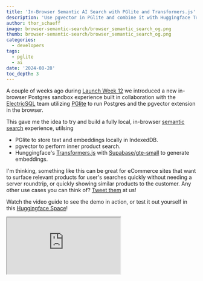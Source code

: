 ```yaml
---
title: 'In-Browser Semantic AI Search with PGlite and Transformers.js'
description: 'Use pgvector in PGlite and combine it with Huggingface Transformers.js for a fully local, in-browser semantic search functionality!'
author: thor_schaeff
image: browser-semantic-search/browser_semantic_search_og.png
thumb: browser-semantic-search/browser_semantic_search_og.png
categories:
  - developers
tags:
  - pglite
  - ai
date: '2024-08-28'
toc_depth: 3
---
```


A couple of weeks ago during [Launch Week 12](/blog/postgres-new) we introduced a new in-browser Postgres sandbox experience built in collaboration with the [ElectricSQL](https://electric-sql.com/) team utilizing [PGlite](https://github.com/electric-sql/pglite) to run Postgres and the pgvector extension in the browser.

This gave me the idea to try and build a fully local, in-browser [semantic search](/docs/guides/ai/semantic-search) experience, utilsing

- PGlite to store text and embeddings locally in IndexedDB.
- pgvector to perform inner product search.
- Hunggingface's [Transformers.js](https://huggingface.co/docs/transformers.js/en/index) with [Supabase/gte-small](https://huggingface.co/Supabase/gte-small) to generate embeddings.

I'm thinking, something like this can be great for eCommerce sites that want to surface relevant products for user's searches quickly without needing a server roundtrip, or quickly showing similar products to the customer. Any other use cases you can think of? [Tweet them](https://x.com/supabase) at us!

Watch the video guide to see the demo in action, or test it out yourself in this [Huggingface Space](https://huggingface.co/spaces/thorwebdev/pglite-semantic-search)!

<div className="video-container">
  <iframe
    className="w-full"
    src="https://www.youtube-nocookie.com/embed/AvJGFsYpQdI"
    title="In-Browser Semantic "
    allow="accelerometer; autoplay; clipboard-write; encrypted-media; fullscreen; gyroscope; picture-in-picture; web-share"
    allowfullscreen
  />
</div>

<Admonition type="info">

Want to jump straight into the code? You can find the exmaples on [GitHub](https://github.com/huggingface/transformers.js-examples/tree/main/pglite-semantic-search)!

</Admonition>

## Install the dependencies

In this example we'll be using a simple static React application. If you're starting from scratch, you can use `vite create` to get started:

```bash
npm create vite@latest
```

Then go ahead and install the required dependencies: `@electric-sql/pglite` and `@huggingface/transformers`:

```bash
npm install @electric-sql/pglite @huggingface/transformers
```

## Create the Database schema

Next, create a `utils/db.js` file to set up the database schema:

```js utils/db.js
import { PGlite } from '@electric-sql/pglite'
import { vector } from '@electric-sql/pglite/vector'

let dbInstance
// Implement a singleton pattern to make sure we only create one database instance.
export async function getDB() {
  if (dbInstance) {
    return dbInstance
  }
  const metaDb = new PGlite('idb://supa-semantic-search', {
    extensions: {
      vector,
    },
  })
  await metaDb.waitReady
  dbInstance = metaDb
  return metaDb
}

// Initialize the database schema.
export const initSchema = async (db) => {
  return await db.exec(`
    create extension if not exists vector;
    -- drop table if exists embeddings; -- Uncomment this line to reset the database
    create table if not exists embeddings (
      id bigint primary key generated always as identity,
      content text not null,
      embedding vector (384)
    );
    
    create index on embeddings using hnsw (embedding vector_ip_ops);
  `)
}

// Helper method to count the rows in a table.
export const countRows = async (db, table) => {
  const res = await db.query(`SELECT COUNT(*) FROM ${table};`)
  return res.rows[0].count
}

// [...]
```

In your `App.jsx` file, set up the state and reference variables to set up the database:

```js App.jsx
import { getDB, initSchema, countRows } from './utils/db'
import { useState, useEffect, useRef, useCallback } from 'react'

export default function App() {
  const [content, setContent] = useState([])
  const initailizing = useRef(false)
  // Create a reference to the worker object.
  const worker = useRef(null)

  // Set up DB
  const db = useRef(null)
  useEffect(() => {
    const setup = async () => {
      initailizing.current = true
      db.current = await getDB()
      await initSchema(db.current)
      let count = await countRows(db.current, 'embeddings')

      if (count === 0) {
        // TODO: seed the database.
      }
      // Get Items
      const items = await db.current.query('SELECT content FROM embeddings')
      setContent(items.rows.map((x) => x.content))
    }
    if (!db.current && !initailizing.current) {
      setup()
    }
  }, [])

  // [...]

  return <pre>{JSON.stringify(content)}</pre>
}
```

## Seed the Database with text and embeddings

There are various ways of generating the embeddings to seed your database. For example you could use a [Database webhook]() in Supabase anytime a new item is inserted into the database. You can find an example for this [here]().

For easy prototyping, you can use [postgres.new]() to generate sample data, including embeddings, and then copy and paste that into your application.

Add this `seedDB` method to your `utils/db.js` file:

```js utils/db.js
// [...]

export const seedDb = async (db) => {
  return await db.exec(`
    insert into embeddings (content, embedding) values
      ('Bed', '[-0.006822244,-0.0073390524,0.040399525,0.000736064,-0.009085903,0.03851906,0.040384453,0.046808533,0.042115353,0.0016632339,-0.0034933984,-0.08830318,0.010509381,0.058803126,-0.001959153,-0.015982354,0.0057063154,0.013070074,-0.047947004,0.049101133,0.04977712,-0.01529147,0.02679988,-0.016667083,0.02259381,-0.019300632,-0.022183467,-0.0524223,-0.05392063,-0.15442617,-0.016726814,-0.0046356786,-0.0033007693,-0.038389646,0.0034641414,-0.019414157,0.00530319,0.059465468,0.014079502,0.029850144,0.038306333,0.01192391,0.004093596,-0.08163046,-0.012357966,-0.006009865,-0.013621683,-0.02337859,0.08280816,0.010447533,0.03683234,-0.028687134,0.01815019,-0.008677378,0.042089492,0.05065854,0.07357729,0.011352438,0.034780625,0.09188656,0.017418442,0.064832725,-0.20041808,0.10360221,0.0671062,0.018502504,-0.09739072,-0.00019951521,0.022652537,0.06734662,-0.027538104,-0.016570838,0.015677454,0.053861156,0.048691154,-0.054969806,0.04112108,-0.04718161,0.025326118,-0.010980256,-0.007515454,-0.007403816,-0.042940833,-0.013452556,-0.028590562,-0.0272049,-0.018576223,-0.019168183,0.012477406,-0.010323304,-0.025437333,0.026618486,-0.04006101,0.052304097,-0.029081466,-0.020374913,-0.0058097104,0.0049184063,-0.025047028,0.24331976,-0.028509228,0.064583465,0.0582664,-0.008838904,0.029010272,-0.042640913,-0.023065887,0.0009429337,-0.03458494,0.031521663,-0.024115514,0.022468511,0.017324978,-0.021598602,0.057364237,-0.03622212,0.06522789,0.03643067,0.019802976,-0.03882662,-0.024954926,-0.00922944,0.026700335,0.0022999484,0.021236164,-0.1017225,0.034700826,0.10996454,0.015752304,-0.010611508,0.016026804,-0.008537629,-0.025187723,-0.011628215,-0.012928679,0.050661393,0.027768211,0.012645961,-0.014378526,-0.03122859,-0.054974407,-0.11988388,0.010854659,-0.113561414,-0.05754862,0.04890203,-0.074521095,0.042206623,-0.047778264,0.027690561,-0.02492779,0.04351375,-0.0042421916,-0.013825208,0.029148908,0.024689274,-0.0011065236,0.010749134,-0.02179892,0.030476885,0.005788956,-0.011307971,-0.029803434,0.047130115,-0.016205732,-0.07745564,-0.06069879,0.012738268,0.008780021,-0.04605315,0.05029989,0.051564094,-0.06556095,0.0097619705,0.07852359,0.03755774,6.385107e-05,-0.025080299,-0.00807334,0.002826086,0.029596226,-0.06858373,-0.059509,0.042350702,0.008429371,-0.056518193,-0.0038923442,0.0019655668,0.042615306,0.03156147,0.020491784,0.025043039,-0.014860392,-0.04517383,-0.05519179,-0.067039765,-0.01814679,-0.02211169,0.011379715,-0.038663853,0.074394055,-0.0033453933,-0.01922349,0.03422448,0.03382803,0.06018736,-0.040258747,-0.016005179,0.04973765,0.00047837297,-0.0032964202,-0.018018955,0.059821125,-0.02552337,-0.050962154,0.033526286,0.0015766671,0.0008125402,0.055109553,0.035740905,0.06790532,-0.10467817,-0.06608197,-0.22082354,0.04529764,0.04231412,-0.06357316,0.06083306,-0.03584259,-0.045060553,-0.034747567,-0.011515003,0.023540512,0.092857406,-0.015673747,-0.037912108,0.03791529,-0.027737431,0.075638145,0.064396635,0.00039346732,-0.054100823,-0.04585783,-0.013354809,-0.00029281477,-0.03531705,-0.013202513,0.025100702,-0.022423482,0.22803828,0.021944992,0.062074866,-0.033807088,0.063471064,0.058585603,-0.034941155,-0.153415,0.05968843,0.043823935,0.02648161,-0.035211023,-0.027928075,-0.08642302,-0.03428572,0.0782574,0.0048829336,-0.07674112,-0.014943502,-0.0026991852,-0.051111754,-0.02639702,-0.028578043,0.04409947,0.016471509,-0.0153481895,0.05080286,0.035896562,-0.026176613,-0.00410023,-0.054971956,0.0072062816,-0.010886078,0.03109176,0.0062575233,-0.059884343,0.03391246,-0.021350292,0.028362656,-0.03287903,-0.02909052,-0.054189354,0.040938597,-0.043358773,-0.0062902463,0.038029272,-0.017994935,-0.02783497,0.059119657,0.04149558,0.049971994,0.012019358,-0.034788415,-0.034991883,0.037606157,-0.07293067,0.00878965,0.020748338,0.006832928,0.014310711,0.0025819188,-0.026033923,0.063590325,-0.023910472,0.026275495,0.006421037,-0.025870698,-0.03395694,0.013277425,-0.017819595,-0.27904364,0.042438418,-0.040410627,0.060995445,-0.03024428,0.023125576,0.026820898,0.07209522,-0.045738053,0.021097308,0.018815981,0.048715215,-0.0140842525,0.01586625,-0.00600374,0.057657298,0.07749236,-0.04184785,0.04569934,-0.017640881,-0.03221387,0.040331382,0.23157857,-0.022834923,0.043734368,0.015736328,-0.018165922,0.04427944,0.031467006,0.0013029817,0.016038246,0.032582633,0.087903075,-0.0579502,0.034907967,0.056975555,-0.061623715,0.03723524,0.037153512,-0.059985436,-0.048163902,-0.005239113,-0.03370352,-0.024089405,0.082422175,-0.0325414,-0.021374922,-0.05650002,0.00010377556,-0.046514522,-0.061216045,-0.016242305,-0.02899706,0.020795047,0.03967546,0.003870585,-0.024333557,-0.022179967,-0.046025176,-0.026946675,-0.02249182,-0.07122435,-0.042746153,0.010575632,-0.0070871795]'),
      ('Car', '[-0.013675096,0.027324528,0.06942244,0.0013266953,-0.020453496,0.061512772,0.07301235,0.04290585,0.0023934839,-0.0186373,0.012499963,-0.093231946,0.028258853,0.07755444,0.025344418,-0.013358756,0.023283212,0.027902517,-0.032629456,-0.018587576,0.022121359,-0.01931578,-0.020892585,-0.07198824,0.0230901,0.058177892,-0.020588726,-0.020963376,-0.05223263,-0.13351677,-0.020541323,-0.034604687,0.05377937,0.015278223,-0.059128493,-0.054362193,-0.06885301,0.028906692,-0.052341137,0.01598179,0.027373223,0.015316855,-0.07678603,-0.053560868,-0.013568181,-0.0028432393,0.0071754334,0.020171847,0.07315126,-0.07514821,0.034036174,-0.017486328,0.014351431,0.004913182,-0.03727606,0.022707878,0.04719973,0.012032776,0.04482492,0.024352394,0.022039536,0.0637522,-0.22861159,0.055107087,0.07447692,0.0291307,-0.041218065,-0.040351745,0.047432993,0.054303292,-0.023342311,-0.016348358,0.0017851957,0.08988982,0.02769922,-0.049907178,-0.027979424,-0.042212185,-0.020770581,-0.021024825,0.029763328,-0.053642657,-0.066037476,-0.026011113,-0.010575339,-0.047937546,0.012322384,-0.056541797,0.029350977,0.014430247,-0.045942552,0.02386634,0.0029833463,0.0141003905,-0.05075455,-0.014572922,-0.008882929,-0.032623354,-0.050203778,0.26171875,-0.021519234,0.049280297,0.04079181,-0.028314121,-0.013227541,-0.012881829,-0.035419036,0.013379328,-0.030239435,0.04186359,0.017268283,-0.000105469044,0.0125124715,-0.082406625,0.034267884,-0.016504455,0.038922243,0.06633839,0.006251055,0.00037995656,-0.001207575,0.02512416,0.02109219,-0.02958561,0.0013164878,-0.103339866,0.04863308,0.11800187,0.034086462,0.037300617,0.056644727,-0.037418414,-0.061853807,-0.022136258,-0.019294702,0.017083716,0.012703508,0.015861439,-0.022639215,-0.007921711,-0.0544705,-0.12781276,-0.01872742,-0.123899914,-0.037989907,0.039830185,-0.05202418,0.05241696,-0.056093507,0.0136191305,-0.026056947,0.048660703,-0.0140545815,-0.0027107827,0.026319232,0.0021281333,0.04325188,0.058733158,-0.04723551,0.0404873,-0.034551904,-0.03205584,-0.053433474,0.06742306,-0.01232912,-0.08600591,-0.017429007,0.029419081,0.0026076722,0.013392961,0.03677887,0.031694457,-0.0720888,0.051425304,0.08350261,0.0315462,-0.004771196,0.034244526,-0.010683566,0.0025684177,0.028690292,0.010577877,-0.052667093,0.06373304,0.059627198,-0.019951789,-0.052819874,-0.0048726257,0.013962882,0.054299265,0.040887468,0.061755426,0.007373504,-0.0075591686,-0.062904865,-0.007323224,-0.016505266,-0.033703998,0.0016645732,-0.021243243,0.037611052,-0.020470953,-0.023737112,0.039098095,-0.0017488332,-0.038300857,-0.045891576,-0.016960371,0.022000503,0.043613117,-0.05976287,-0.0041191196,0.0744647,-0.0018894378,-0.03981402,0.012990376,-0.045962907,0.04994432,0.028742177,0.05744724,0.0009102008,-0.08285415,-0.03267054,-0.2337071,0.0072381077,-0.032779843,-0.024238953,0.041009203,-0.05101638,0.03943452,-0.02855554,0.04525813,0.046112273,0.05932983,-0.022565039,-0.009743857,0.061256465,-0.03037518,0.05372682,-0.010801566,0.01609313,-0.0061583905,0.042392224,-0.021107364,0.0141626885,-0.047603372,-0.057255138,0.040890433,-0.011722571,0.24564229,0.027296212,0.019367144,-0.016961388,0.06517703,0.043743007,-0.036653895,-0.055930916,0.013116146,-0.016756361,0.0140022235,-0.002970313,-0.070724085,-0.057791047,-0.013434504,0.029526964,-0.00938867,-0.05977423,0.00040445486,-0.014813439,-0.029890385,0.009259244,-0.027084075,0.041800242,0.06727153,-0.0014996758,-0.00021284568,0.016413646,0.0063286186,-0.019270584,-0.06787658,0.029184967,0.0017431147,0.0158079,-0.019558495,-0.04962892,0.017410701,-0.034534313,0.019038094,0.006610072,-0.04343159,-0.031567868,-0.009124138,-0.036709126,-0.015360762,0.10293102,-0.010821659,-0.015772903,0.07758905,-0.015194392,0.060196437,0.010410943,-0.021493688,-0.06867113,0.0474313,-0.017747577,0.042234425,0.05141044,0.057146773,0.006755126,0.049838375,-0.043111365,0.0029671746,-0.026369067,0.03549969,0.0017129052,-0.028317036,-0.05324385,0.039201375,-0.017168764,-0.2772981,0.04778095,-0.0069068763,0.06153518,-0.041531466,-0.0171643,0.013447191,0.03850731,-0.07578842,-0.029888023,0.012730036,0.03311835,0.059252515,0.040407978,-0.0048704417,0.043922015,0.05727722,-0.019122923,0.06540934,-0.008338455,0.010299639,0.053547956,0.20795242,-0.013018652,0.056953296,0.025129227,-0.018750485,0.008330987,0.02540996,-0.0045585097,0.038341187,0.035392124,0.0776931,-0.032675825,0.01839246,0.008414822,-0.07650357,0.07460887,0.015999481,-0.0143431565,-0.03775232,0.073541395,-0.029160045,-0.033645444,0.05769379,-0.037698034,-0.022761138,-0.066397525,0.013602807,0.005004625,-0.012167106,-0.0090219155,-0.07229144,-0.007818199,0.055839863,-0.023012608,-0.058479514,-0.023438398,0.007111039,-0.039270334,-0.007022913,-0.03873911,-0.016563078,0.015775386,0.025728563]'),
      ('Train', '[0.008390516,-0.0316401,0.059414063,0.004530007,0.015912173,0.04257927,0.010396404,-0.0041149696,-0.016684545,-0.051473897,0.013823704,-0.105521135,0.016059747,0.06659557,-0.0019725815,0.011045265,0.013066779,0.036172472,-0.043464396,-0.0027326334,0.008696494,-0.04963063,-0.05605746,-0.064520374,0.0071908,0.025355445,-0.050698947,-0.038638834,-0.06742357,-0.12853827,-0.0057572243,-0.052277446,0.019270279,-0.03003436,-0.035267383,-0.019119024,-0.022066116,0.054565392,0.021611325,0.034875706,-0.0043622344,0.014108078,-0.028517855,-0.08079088,-0.019493984,-0.034040015,-0.011598695,0.0022550072,0.0621561,-0.03721019,0.047613103,-0.04455849,0.03295865,-0.0057227607,0.0075348215,0.04554701,0.04224485,0.02329181,0.05805944,0.063204974,-0.031965736,0.048258748,-0.24342363,0.07309152,0.032815777,0.002095711,-0.059097853,-0.015610364,0.004590883,0.066063076,-0.017212633,0.021194763,0.007554856,0.033827275,0.014187226,-0.047569692,0.017875925,-0.017424196,-0.015125725,-0.005130941,0.0029060335,-0.050865818,-0.07343196,-0.0048736315,0.020944353,0.00077292154,0.032206904,-0.05818478,0.02801747,0.017108278,-0.03247216,-0.0065188087,-0.015342016,0.026298964,-0.049516425,-0.005976409,0.01856195,0.0074172006,-0.075506,0.23088165,-0.021115338,0.05222904,0.023529256,0.043604445,0.019573972,-0.026877966,-0.04359997,-0.0046444032,-0.02207065,-0.040870916,0.009780713,-0.025193287,0.024433471,-0.024275476,0.009968814,0.047776353,0.06775558,0.01283433,-0.052475818,0.008022442,-0.0013314247,-0.020480726,0.023044059,-0.028667847,0.0060666455,-0.09205764,0.048958115,0.122405164,0.019911205,0.022110125,0.050222058,0.0015760588,-0.078412116,-0.0021023818,-0.011218934,0.025069945,0.03324381,-0.0006424969,-0.043864336,0.0087585915,-0.05289486,-0.092548065,0.03227165,-0.1332425,-0.072707884,0.03601174,-0.029322848,0.04662253,-0.023045791,0.009186527,-0.04339159,-0.004015751,-0.002390284,-0.03830812,-0.003402778,0.042021804,0.039244883,0.05749609,-0.056686126,-0.007919699,-0.053717893,-0.016760027,-0.06469656,0.07116849,-0.015925482,-0.095182456,-0.019137817,0.011446995,0.022712586,-0.065081745,0.016669888,0.03609432,-0.022235183,0.019483658,0.06453548,0.0013194638,-0.042232916,0.012842303,0.0008133578,0.016946876,0.054184176,-0.061540544,-0.064576425,0.05788913,0.043063283,-0.017957158,-0.00660539,-0.043557957,0.00932838,0.04721575,0.025036044,0.05511638,0.012167107,-0.073137976,-0.05228407,-0.027518198,-0.020088682,-0.04512229,-0.0067941146,-0.038086385,0.026816027,-0.0076302565,-0.030978065,0.011591283,0.010688236,0.062038578,-0.034754917,-0.029522672,0.023187192,0.029613974,-0.03722577,-0.012008098,0.102696836,-0.007421274,-0.027096916,0.02145292,0.026860205,0.06578597,0.01368912,0.040054448,0.04191872,-0.038178593,-0.063167796,-0.22596447,0.06565988,0.04722377,-0.016424103,0.05646301,-0.045248922,0.017223613,0.004723246,0.03433359,0.057964306,0.107756704,-0.040196985,-0.005384249,0.02173068,-0.021337867,0.053607292,0.027281692,0.039454717,0.015027626,0.02693812,-0.003631183,0.048921067,-0.019490749,-0.09182499,0.02951052,0.0186495,0.23003499,0.06202278,0.07585443,-0.06069743,0.0526535,0.02085982,-0.018095134,-0.1384808,0.041433737,-0.026623845,0.07243412,-0.0029134983,-0.0069605466,-0.019240782,-0.018164543,0.029909529,0.01608419,-0.061474107,-0.013469153,-0.029401183,-0.054659907,-0.014086127,-0.028915925,-0.0069666984,0.041868016,-0.013776472,0.039377537,0.028841918,0.015001087,-0.03712765,-0.067391664,0.031860482,-0.041481916,0.037242766,0.0051513095,-0.024946364,0.02921327,-0.038750958,0.037937738,0.025684254,-0.050058123,-0.00971873,0.058333874,-0.020295596,-0.043949526,0.08710765,-0.0069736685,-0.047693014,0.070027076,0.017611913,0.009996941,0.025605714,-0.014843967,-0.0095715,0.03362786,-0.027780171,0.034262065,0.054104224,0.015189927,0.00031930834,0.08402685,-0.020675372,0.05230347,0.00073445373,0.0203266,-0.010717519,-0.017641345,-0.049389035,0.03801163,-0.04896717,-0.2916533,0.02326856,0.030424621,0.057537735,-0.03546315,0.009951743,0.021315183,0.04614926,-0.01757108,-0.025332054,0.047435746,-0.004156035,0.070101835,0.006551285,0.014095617,0.035963845,0.09428639,-0.011006988,0.043139383,-0.028828816,-0.010830479,0.052022237,0.17928188,0.013676716,0.048481107,0.020455515,-0.03715131,0.0030906487,0.014748529,-0.026029117,-0.016452625,0.011987294,0.085855335,-0.012302411,0.037723247,0.0425674,-0.055454608,0.1011866,0.028467475,-0.030435871,-0.061414395,-0.017736189,-0.03107398,-0.06507749,0.09065245,-0.021177005,-0.016372962,-0.038777813,-0.00053287647,-0.031771254,-0.023859626,0.00845833,-0.0049761753,0.020201217,0.013904311,0.069836564,-0.023459928,-0.09671563,-0.0576696,-0.027228847,0.012631596,-0.07193221,-0.028516661,0.023131175,-0.0030631186]'),
      ('Cat', '[-0.018450698,-0.043701697,0.02752752,0.017822262,-0.02586187,0.028728843,0.087862626,0.09188629,0.04397456,0.019820007,-0.011478988,-0.124914564,0.022496833,0.0789779,0.034404784,-0.0018655953,0.0054757334,0.015263809,-0.057259317,0.036637075,0.023102136,-0.0009833422,-0.04593577,-0.039027687,0.03276482,0.02076609,-0.06291743,-0.03474475,-0.061686616,-0.13878247,-0.031647447,-0.041279692,0.020428147,-0.008723568,0.002749398,-0.029738247,-0.02957134,0.03317581,-0.048957366,0.07942621,0.023558771,-0.014116848,-0.039913174,-0.029095618,-0.024157254,-0.0028368456,-0.002660644,-0.024854222,0.047447667,-0.04207809,0.0380363,-0.053787,0.020617802,0.022927182,0.001773245,0.02898622,0.10264574,0.021385299,0.06101385,0.043469504,-0.0060370597,0.072553396,-0.22571594,0.08177761,0.059967242,0.011605421,-0.059498515,-0.01614959,0.030732593,0.047745787,-0.034631897,0.0045268857,0.008692242,0.06986321,0.062867224,-0.04319344,0.044571005,-0.008040988,-0.007348434,0.0011111188,-0.040033247,-0.013782392,-0.05935072,-0.031029223,-0.025947869,-0.0116114365,0.009943911,-0.04495425,0.039871536,-0.007157675,-0.081404544,0.028082607,0.0002421545,0.0007344536,-0.058870003,-0.03995512,0.02585252,0.005922959,-0.06805756,0.23782046,-0.030170966,0.021609697,0.06485757,0.011116049,0.033888217,-0.021842483,-0.013968073,-0.025392892,-0.017921817,0.028079357,0.025580177,-0.01690473,0.013204528,-0.058830313,0.051414166,0.0056296475,0.042037394,0.010937367,0.03082752,0.017728599,-0.021105066,0.009503924,0.014986898,-0.010639325,0.037019223,-0.08803974,0.027080009,0.089853294,0.022677682,0.03509845,0.062564544,-0.042244546,-0.050651427,0.0051593627,-0.021133807,0.014681318,0.011123185,0.01954461,-0.011593424,-0.048611607,-0.06442908,-0.10776765,-0.0038715384,-0.113250785,-0.0013805063,0.054094467,-0.038793158,0.05252635,-0.02806175,0.028057585,0.00038797883,0.0248274,-0.053739987,0.02358995,0.009615382,0.0459994,0.028359659,0.043745056,-0.039010525,0.04654124,-0.0046896823,-0.046589084,-0.03633851,0.046189457,-0.013919748,-0.058477134,-0.039088316,-0.030274736,-0.03725408,-0.0074797496,0.05141904,0.03529245,-0.05534556,0.029533856,0.022124233,0.030466082,-0.0037198325,0.018125841,0.005400052,-0.0031701697,0.052214794,-0.03613148,-0.06176965,0.07701529,0.04650194,-0.040947113,-0.048056263,-0.018562285,-0.039730188,0.011365426,0.030509792,0.03808681,0.025926674,-0.07370392,-0.014984852,-0.060279783,-0.008129943,0.008534002,0.035145674,-0.023089841,0.0450473,-0.040078282,-0.067101896,0.054339316,0.018377861,-0.00052205054,-0.022381525,0.022282446,0.032699667,-0.004516875,-0.023932414,0.011830043,0.044468176,0.008677854,-0.03468146,0.007745217,-0.018356947,0.05176401,0.04161891,0.0716399,0.043909244,-0.097493835,0.004900012,-0.22551504,0.010759602,0.025497086,-0.057824843,0.03173267,-0.052233122,0.036974248,-0.015762206,0.07025136,0.031058954,0.057086878,0.0040403972,0.0186622,0.076763235,-0.05272903,0.07411572,0.030511323,-0.021784903,0.019807672,0.01646691,-0.03355217,0.039836943,-0.016108982,-0.081623204,0.02503345,0.023985993,0.23101605,0.09275506,0.036845215,-0.012754107,0.0072520603,0.02663752,-0.08013605,-0.122672945,0.029188603,0.047271322,0.029502878,-0.021710804,-0.057916477,-0.033290174,-0.04561619,0.024318889,0.011353906,-0.060632486,0.015315554,-0.017688273,-0.04047208,0.030335227,-0.041746728,0.027059378,0.05104814,-0.024603844,0.0070659635,0.0025729148,0.00940215,-0.024860522,-0.07034691,0.005896322,-0.0069140918,0.01501812,-0.006486526,-0.09685372,-0.0012098794,-0.01242476,0.05278896,-0.0022264088,-0.024227154,-0.012343209,0.023066515,-0.06185465,-0.032793436,0.09016447,0.026167199,-0.051579386,0.023778731,0.02196033,0.011613299,-0.0028875927,0.007213804,-0.077984005,0.04114566,-0.042612676,0.030693077,0.018442027,0.018042548,-0.016633302,0.023955721,0.0065748747,0.048678786,-0.060312748,0.049683105,0.031068243,-0.035726856,-0.04870947,0.009337585,0.00096612197,-0.28237557,0.01650157,0.030606303,0.0030061172,-0.043637928,0.012786108,0.0047959434,-0.018053751,-0.057656318,-0.032992836,0.035492945,0.040239785,0.03308174,0.030363094,-0.0074734306,0.031687234,0.042816583,-0.02827239,0.025122454,-0.017633557,0.05130058,0.019577276,0.26412004,-0.03937151,-0.005285997,-0.026237419,-0.031395175,-0.023909623,0.050147958,-0.021485727,0.008363846,0.020979265,0.05898941,-0.0369355,-0.009970978,0.058567666,-0.053051967,0.07510308,0.007790953,0.0030001537,-0.018105373,-0.0024175737,-0.03822598,-0.054223735,0.07783055,-0.049844712,-0.047537003,-0.016613906,0.014751358,0.005427777,-0.044944577,0.0005177255,-0.036851205,0.035434917,0.0031816638,0.017624011,-0.0002383347,-0.027522223,-0.04817965,-0.02104149,-0.024004659,-0.025815494,-0.0032800396,0.046702977,0.059542835]'),
      ('Dog', '[-0.03398106,-0.04587913,0.05834977,-0.012510896,-0.020966545,0.024606809,0.06725803,0.04614885,0.021671712,0.0028234783,0.024777666,-0.13095815,0.050201364,0.04163673,-0.0073551466,-0.007788209,0.02349543,0.045571007,-0.101046406,0.026413035,0.006283169,-0.029844765,-0.018307583,-0.067260414,0.0071734344,0.040144853,-0.022258174,-0.035064206,-0.038951498,-0.10791707,0.012508958,-0.029608397,0.01737361,-0.0048551173,-0.0137116825,-0.021252109,0.016257621,0.030800447,-0.010203598,0.05779155,0.03410912,-0.014027831,-0.06014225,-0.0737464,-0.00296503,-0.02995635,-0.048784822,-0.04322933,0.04992729,-0.054626375,0.020585917,-0.02869352,0.027270662,0.028178928,0.023035508,0.027372012,0.07144182,0.027457833,0.006989782,0.026272165,0.020677378,0.1046711,-0.18369348,0.10478375,0.06709782,0.031876415,-0.080784984,-0.0318658,0.0068611726,0.04296069,-0.014369754,0.025120066,0.0064320723,0.07627709,0.009385011,-0.046717513,0.02942915,-0.011798346,0.0024966802,-0.0011040273,-0.01837801,-0.024898572,-0.056603655,-0.0049853246,-0.018484253,-0.047932703,0.005165957,-0.07251493,0.015559436,0.06264581,-0.039077364,-0.02403875,0.013444196,0.014436731,-0.056333177,-0.015642889,0.021741007,-0.013120397,-0.033021655,0.20736612,-0.06262082,0.042408913,0.063680306,-0.047230907,0.07333769,-0.0058781966,-0.019491186,0.001866874,-0.04809916,0.038134225,0.004091026,-0.02022125,0.0114840185,-0.066682085,0.03792327,-0.00015499585,0.027070496,0.049177293,-0.0024667126,-0.01676147,0.005352208,0.03228254,0.020419393,-0.023925079,0.027801491,-0.08195105,0.02263024,0.1127984,-0.01773959,0.013458586,0.023056736,-0.0405365,-0.019467505,-0.007438755,0.014741418,0.019221041,-0.002969519,0.0063020405,0.0050163977,-0.019422691,-0.042474356,-0.11976022,-0.0031393368,-0.09801484,-0.0063687935,0.054927953,-0.034576423,0.018661322,-0.06695973,0.018426672,-0.041533604,0.012827635,-0.0216872,0.029161893,0.035417113,0.014812438,-0.0005086224,0.047981005,-0.033724055,0.02964084,-0.011219084,-0.030708553,-0.05478525,0.061196856,-0.01044451,-0.06580756,-0.071939655,0.028023727,0.019572273,-0.0066324784,0.03371536,0.03889294,-0.043447196,0.023165302,0.02749916,0.036996223,-0.017910937,0.0034960753,-0.017619846,-0.01682099,0.07389422,-0.022559106,-0.075324185,0.068171635,0.039252345,-0.01228445,-0.019303845,0.0061936406,0.0069038905,0.05486719,0.021220824,0.06319413,-0.00862464,-0.07810823,-0.06715591,0.01653162,-0.074353494,-0.0055483994,-0.00432403,-0.029376648,0.044267535,-0.02766178,0.015305978,0.041949403,0.05040478,0.03711134,-0.006646276,-0.024122963,0.04387694,0.042191654,0.0040298956,0.026687108,0.026858974,5.975888e-05,-0.042856377,0.02719497,-0.015184606,0.017931797,0.051872507,0.040260497,0.034908403,-0.10133825,-0.035800662,-0.21634497,0.026843634,-0.0035379566,-0.026145559,0.03874843,-0.0072357524,0.03432515,-0.01789197,0.05520025,0.056067273,0.06292914,-0.0063916366,-0.0250232,0.029002182,0.0048547084,0.09028735,0.063608915,-0.013629017,0.007837473,0.030949071,-0.0305201,-0.016705323,-0.029566336,-0.041564044,0.020007666,-0.029416997,0.24585131,0.071520805,0.027776815,-0.010154821,0.019156493,0.026060665,-0.05332598,-0.117831856,0.05576698,0.0611754,0.023893401,-0.03997265,-0.042899795,-0.053757526,-0.03657568,0.07664591,-0.032604933,-0.07631975,-0.024680613,0.0060682655,-0.0018964773,0.012901344,-0.042611003,0.02288525,0.031216914,-0.034108605,0.022518663,0.01629285,-0.029234616,-0.015426959,-0.034897357,-0.021540005,0.0015016403,0.033357877,0.0284842,-0.092373185,0.02815136,-0.034993514,0.037112426,-0.023349721,-0.03801536,-0.03301411,0.007879143,-0.037546758,-0.010365928,0.07326524,0.048820004,-0.030361317,0.056599807,-0.006202554,0.05078459,-0.046470087,-0.022375962,-0.027263056,0.04430895,-0.066588804,0.048946578,-0.008054631,0.056988873,-0.022817664,0.05487547,-0.00850563,0.06884496,-0.056825235,0.013956117,-2.8598519e-05,-0.008391312,-0.07403139,-0.02054572,0.00740269,-0.28785047,0.035514876,0.018872637,0.016709069,-0.022526452,0.04546725,0.0036777765,0.010296626,-0.07546051,-0.045812447,0.010187619,0.027719049,0.031793963,-0.013236095,-0.020754311,0.03627473,0.011115101,0.014774947,0.04622976,-0.029250441,0.020287355,0.017993618,0.24138238,-0.07568645,0.07751866,0.012238281,-0.041065767,0.051694304,0.04204503,-0.028650045,0.07694258,-0.021129774,0.10736998,-0.045513943,0.010340816,0.046329513,-0.046585277,0.09469313,-0.012459904,-0.055962075,-0.015606321,0.033765897,0.0049535953,-0.07884165,0.08479913,-0.035221465,-0.04052622,-0.02334385,0.022412961,0.017682377,-0.044773374,-0.06094265,-0.044896785,0.022461157,0.039271295,0.01423678,0.011286046,-0.05645138,-0.055751275,-0.06402218,-0.0047324076,-0.059572853,-0.025109097,0.03716784,0.05244787]'),
      ('Apple', '[-0.01854126,-0.015314187,0.008172714,-0.06233388,0.0151762,0.00095683464,0.046682406,0.036243673,0.014862187,-5.8190515e-05,-0.004585996,-0.061831452,0.0136447605,0.017847551,0.048936155,0.031905275,0.0249166,-0.01723699,-0.074055605,0.0044720536,0.009445661,-0.03197354,0.016330265,-0.05798763,-0.0005444175,0.03345155,-0.06665412,-0.031260885,-0.047729123,-0.15240389,-0.0369158,-0.061498255,0.056001555,-0.00027440977,-0.00062431605,-0.037229452,-0.049931858,0.040858846,-0.031204186,0.03931569,0.05703049,-0.009987068,-0.036490448,-0.018589024,-0.028742589,-0.016836036,-0.024929224,-0.024623353,0.058277316,-0.02126311,0.055800628,-0.016453594,0.023494028,0.011939725,0.006316923,0.05045838,0.052253675,0.0018598125,0.057757597,0.064271055,0.021462984,-0.00598809,-0.20524058,0.098078206,0.07923511,-0.0030400828,-0.0042570103,-0.048181806,-0.0057368493,0.028005809,-0.027782597,0.036583826,0.056569118,0.06672127,0.0072273863,-0.010364808,0.037651714,-0.058841214,-0.0156052,-0.007403201,0.004738195,-0.045108624,-0.043373324,-0.010229558,-0.015398024,-0.027500607,-0.013934623,-0.06390856,0.07244502,-0.03525932,-0.09858975,-0.017686404,0.032276656,0.013345139,-0.07269245,-0.0112332925,0.062022205,-0.0022355681,-0.067187116,0.25026688,-0.03435671,0.0287123,0.054986972,-0.059890773,0.027863948,-0.042722933,-0.01700282,-0.019195212,-0.025022611,0.019158779,0.031251986,-0.01125425,0.03872539,-0.020698383,0.030452145,0.014281089,0.029007183,0.047993574,0.01674457,-0.016619984,-0.017566299,0.061561186,0.029382374,-0.01851396,-0.0062958095,-0.09839809,0.020334389,0.1269149,0.0069205724,0.016504155,0.08306016,-0.060554363,-0.07056581,-0.021461489,0.049540065,0.047961283,-0.018516554,-0.022690471,0.044891648,-0.04310284,-0.078540124,-0.07875601,0.012700777,-0.09502175,-0.022846391,0.0629089,-0.015902612,0.046939265,-0.07262387,0.02601966,-0.005264863,0.04895392,-0.01572132,-0.0102630425,0.015897341,0.053458296,0.03574174,0.04539862,-0.035877213,0.03533559,-0.042159036,-0.0087875,-0.049615107,0.07554764,0.011191862,-0.113151096,-0.017492991,0.043413684,0.002327505,0.0073730038,0.02350307,0.035559066,-0.0059042843,0.05666708,0.044166975,-0.00055669114,-0.036611453,-0.0014730084,0.007564431,-0.011042368,0.05057629,-0.052485,-0.044374328,0.009869594,0.08320784,-0.023855116,0.015617343,-0.030314686,0.07130435,0.03665859,0.00899261,0.05550256,-0.054251857,0.0035008327,-0.046595573,-0.042936403,-0.011023383,0.018025259,0.026859136,-0.029143373,0.049876533,-0.0034112562,-0.041306548,0.055204038,0.019626688,-0.016427225,-0.04123679,0.0017773646,0.046740886,0.012245985,-0.033460714,0.021917453,0.07956837,-0.028794741,-0.08975127,-0.0037019434,-0.00012320856,0.03852602,0.053377513,0.040480774,0.0314433,-0.090866566,-0.081535764,-0.2508107,0.007842401,-0.0103528835,-0.017066024,0.031441532,-0.040664397,0.017248066,-0.034469314,0.016174091,0.04561676,0.05384791,-0.00558743,0.018127529,0.07188737,-0.029698055,0.04265685,0.06104204,0.012198512,-0.0036226169,0.044303454,-0.028414544,0.045141805,-0.028411133,-0.04631903,0.030073958,-0.0515857,0.220293,0.04642099,0.018873105,-0.011720311,0.032426845,0.046402935,-0.03572881,-0.09112599,-0.003913931,0.06326886,0.008865028,-0.041372094,-0.06256474,-0.028682407,-0.040730156,0.047156896,-0.0039689573,-0.05302654,-0.003632981,-0.07732629,-0.01206058,-0.019614374,-0.028614756,-0.011921634,0.05150594,-0.015722616,0.035769034,0.012905213,0.04353579,-0.038506903,-0.12106876,-0.009226098,-0.019487629,0.004457581,-0.014951816,-0.045989387,0.001073027,-0.009420541,0.02853069,0.0024750652,-0.028357819,-0.01819474,0.003554601,-0.090667546,0.004385141,0.08669419,0.017099937,-0.033926927,0.07534967,0.030821681,0.04540305,-0.018767703,-0.037650675,-0.05459591,0.038266014,0.024052124,0.047373742,0.037806187,0.017990775,0.026818357,0.07041108,-0.012912107,0.009049243,-0.06140867,0.026061615,-0.0029175973,-0.0034775157,-0.038097065,0.046520837,0.0017449996,-0.24222106,0.061534416,0.014094019,0.03329052,-0.05666281,-0.0035613445,0.005507172,0.044907637,-0.011295333,0.04069986,0.0023404267,-0.017250648,0.055625506,-0.040635873,0.01642882,0.03416647,0.06721072,-0.081086,0.04945331,-0.037871443,0.022263754,0.02852677,0.21389903,-0.088772774,0.0179931,-0.008538751,-0.02611542,0.043828104,0.0054317755,-0.009777816,0.035113182,-0.007311843,0.07082955,-0.021270387,0.0066470113,0.054239165,-0.06441797,0.038601365,0.0214487,-0.025159193,-0.03238237,0.02582966,-0.079627365,-0.011419387,0.0626605,-0.024815738,-0.03032111,-0.05392778,0.01915368,0.01430781,-0.015028325,-0.050955776,-0.0047285086,0.033127528,0.016017374,-0.016613198,-0.051912326,0.015621767,-0.06378826,-0.056303553,0.040947903,-0.033308335,-0.016811416,0.07314832,0.052192166]'),
      ('Boat', '[0.003451573,-0.03132442,0.041924234,-0.07151062,0.005656667,0.014033464,0.038280405,0.07405814,0.002665217,-0.020811431,0.02797703,-0.082384676,-0.021522641,0.049683884,0.0051554316,0.05113881,0.011191923,0.08603509,-0.04581075,0.027721966,0.06524101,-0.011254213,0.005719363,-0.06456224,-0.0067095314,0.027434144,-0.03998245,-0.018337745,-0.03024962,-0.12786528,-0.007468822,-0.07965858,0.002841196,-0.026761381,-0.002710397,-0.032941174,-0.01157222,0.01835951,0.025763508,0.017918503,0.01716959,0.04313931,-0.06198612,-0.019062353,-0.045892436,-0.047470637,-0.025586972,0.015134751,0.07648262,-0.04904084,0.013845007,-0.031671703,0.027743243,0.03567014,0.044218108,0.024208087,0.053735733,0.013186276,0.0055202967,0.042314656,0.05348394,0.024783261,-0.22115476,0.08963771,0.013096708,0.044419244,-0.017883042,-0.03910393,0.013514059,0.016817786,-0.052290566,0.017970363,0.042357013,0.10046304,0.027752733,-0.061662477,0.006513319,-0.037006002,0.027272867,0.027006257,0.0142964665,-0.06360955,-0.021836504,-0.029386729,0.003337552,-0.017336056,0.029699676,-0.026593758,0.03526048,0.0039346362,-0.057597876,-0.029524093,-0.01730882,0.014263184,-0.08440352,-0.00041559874,-0.004121953,-0.007147526,-0.066180535,0.21969096,-0.026675701,0.04207458,0.061170112,-0.024306577,0.044024996,-0.02159782,-0.052115727,-0.013863495,-0.04703005,-0.0007212677,0.004346511,-0.014467664,0.00843103,-0.013691538,-0.0072375066,-0.019222913,0.018029733,0.03152813,-0.030557722,-0.029202802,-0.014806717,-0.0122162895,0.05467705,-0.011990872,0.029487923,-0.057703514,0.08271271,0.105192035,0.007058811,-0.005331917,0.001044727,-0.027939413,-0.03841933,-0.039499894,-0.03354715,0.0008674375,0.0028215437,-0.0063504563,-0.0013052999,-0.01605963,-0.08247868,-0.12754385,-0.00035439446,-0.1135988,-0.043434717,0.038759027,0.002496258,0.03332463,-0.021302817,0.03943982,-0.017751513,0.04280311,0.0033914526,-0.023666987,0.018136116,-0.014481841,-0.019508364,0.07897855,-0.043303143,0.018218957,0.006419149,-0.03464293,-0.03316714,0.039618928,0.0014868038,-0.13087988,-0.0063449526,0.04696695,-0.030625926,-0.005813282,-0.01341627,0.05716793,-0.016758876,0.05393186,0.0777393,0.033460576,0.03254571,0.01969365,0.018621385,-0.009796354,0.050934583,-0.015461227,-0.054977313,0.071182206,0.06265597,-0.042554602,-0.02824994,-0.029791066,-0.0006974022,0.028558008,-0.0026959486,0.050376188,0.00981151,-0.026680889,-0.023037922,-0.030151734,-0.002973705,-0.055360682,0.0035032611,-0.049384903,0.075852595,-0.0074333963,-0.02718678,0.053259887,0.025845353,0.009015108,-0.017371554,-0.024869643,-0.013716606,0.07490163,-0.06361879,-0.0013744798,0.059992343,-0.015204999,-0.0040881964,-0.006926333,0.031526998,0.046630118,0.011222064,0.057870165,0.017545212,-0.118089885,-0.038867403,-0.21836688,0.017069299,0.013897999,-0.020572908,0.029985098,-0.011952629,0.015152697,-0.007566515,0.018216064,0.059099764,0.082925186,-0.041308656,-0.05755257,0.04316516,-0.03456597,0.04691071,0.03894865,-0.0013005713,0.0054288697,0.020903084,-0.0019502229,0.068574,-0.012678534,-0.023653781,0.05061183,-0.015460681,0.23320328,0.0540902,0.03415941,-0.03924938,0.0067807026,0.045057893,-0.026635995,-0.07698709,0.032159913,0.053191483,0.05704703,-0.021299265,-0.008298184,-0.03543195,-0.0070491335,0.04338257,-0.016497841,-0.073704265,-0.044688262,-0.040218312,-0.03207327,-0.0046671163,-0.023711322,0.0096596815,0.065637104,-0.02979161,0.033204455,0.026951917,-0.0056020273,-0.028967276,-0.07344016,0.009490252,-0.034891546,0.021181162,0.016997669,-0.01901137,3.6806174e-05,-0.05220573,0.03200216,-0.021272521,-0.030422227,-0.05363538,0.043928806,-0.08376253,-0.037302095,0.097358674,0.024045696,-0.017719422,0.081304744,0.047614243,0.06464407,-0.032756194,0.018565826,-0.044159252,0.040204857,-0.041234825,0.023949105,0.002779979,0.04253179,-0.015129703,0.022819744,-0.03602023,0.026503049,-0.03500936,0.021883395,-0.013415038,-0.025728086,-0.037960876,0.037986066,0.021162277,-0.31060043,0.031734128,-0.0022458911,0.042481646,-0.028866054,0.030208766,-0.0133145405,0.054347847,-0.073503956,0.062051143,0.005826847,0.049297802,0.030884407,-0.01688786,0.017160615,0.063027896,0.07313963,-0.09637417,0.051601037,-0.043145347,0.000817891,0.028763952,0.19526124,-0.041790325,0.0726707,-0.024687497,-0.0013156298,0.045472197,0.0010359284,0.015232671,-0.027874617,0.014591427,0.13244624,-0.039644428,0.020199,0.060292866,-0.05322153,0.03625645,0.017529424,-0.07401374,-0.036324993,0.025423175,-0.0046287975,0.0029855266,0.0834278,0.0056974366,-0.028152516,-0.091103025,-0.006525143,0.022312194,-0.03248805,-0.02484882,-0.049474973,0.010650054,0.08801606,9.901745e-05,-0.021977311,-0.03979849,-0.04118816,-0.019186275,-0.01652988,-0.068953894,-0.019286314,0.003947064,0.024725446]'),
      ('Mouse', '[-0.040377103,-0.022667758,0.040733587,-0.045248877,0.004549785,0.01920968,0.09860386,0.06337809,-0.014576411,-0.016547957,0.0043267845,-0.08727463,0.001282113,0.034992572,0.0030495469,-0.005252943,-0.030733703,0.028543305,-0.05340802,0.02134803,0.009926888,-0.041723635,-0.014660007,-0.08119687,-0.006314594,0.0060803755,-0.047911707,-0.05091576,-0.06703744,-0.12893848,-0.028729504,-0.08311065,0.02901125,-0.032763172,-0.016858876,-0.027138188,-0.0064179595,0.051359415,-0.036937356,0.0038320909,0.042311396,-0.0014249359,-0.035213996,-0.03742079,-0.0014664575,-0.06288964,-0.008702811,-0.07035538,0.060513493,-0.022340205,0.040802304,-0.061406795,0.031208003,0.0147732375,-0.003349924,0.06889083,0.05477272,0.015846154,0.026901418,0.053733137,0.0089147,0.039884243,-0.189687,0.11407487,0.06078271,0.01646154,-0.010769416,-0.032409113,0.0042888965,0.046524018,-0.026228016,0.034576327,0.016356785,0.041987386,0.016909229,-0.048567224,0.0051092454,-0.027669614,0.027950207,0.032748174,-0.0155055905,-0.010912961,-0.023338877,-0.035056524,-0.027904602,-0.014183707,-0.019453976,-0.04282588,0.042652052,-0.021886067,-0.060644917,0.002340001,-0.011412922,-0.02175079,-0.0628676,-0.020284368,0.028365277,-0.005381609,-0.06597562,0.2276179,-0.07204836,0.019287534,0.041096047,-0.008528844,0.053176265,-0.018938553,-0.024173811,0.004013408,-0.039964236,0.03459345,0.010588582,-0.012078534,0.04525789,0.040328942,0.056859862,-0.041445985,0.034563567,-0.0031516568,0.0024751956,0.02141297,0.03361259,0.02350541,0.01680798,-0.0155210495,0.053421624,-0.053505804,0.012133244,0.12967996,0.003512417,-0.0025171235,0.046476725,-0.021781605,-0.05417786,0.020584816,0.020197248,0.02124402,0.015991636,0.022962242,-0.0012403561,-0.019248111,-0.06310508,-0.08227882,0.020538509,-0.109149516,-0.007844497,0.061679017,0.008426173,-0.0001732398,-0.049548004,0.050724845,0.004618454,0.03646706,-0.01484994,0.0039252373,-0.001403416,0.0664071,0.044730082,0.056839943,-0.034704044,-0.004730838,-0.023692578,-0.041346386,-0.04952889,0.056637034,0.015446278,-0.052159145,-0.023077182,0.055139318,-0.008341107,-0.023459954,0.033917475,0.0136266155,-0.04708014,-0.02063184,0.010280838,-0.02531588,-0.030564599,-0.025114458,-0.013762015,-0.010960947,0.09357507,-0.03643072,-0.042957693,0.05346348,0.04329152,-0.031103479,0.021322457,-0.01522813,0.0045661125,0.0537702,0.03209306,0.021443458,0.026066622,-0.089546315,-0.034763128,-0.055409517,-0.0222944,-0.025723536,0.017936995,-0.04824363,0.060549878,-0.037808303,-0.02620794,0.055600144,0.022436464,0.042776663,0.01612469,-0.02875058,0.051428806,0.017573178,-0.034467857,-0.0077900384,0.07513873,-0.019162938,-0.06555969,-0.014434028,0.047275715,0.02736343,0.080187805,0.0610768,0.037875254,-0.05696084,-0.05987416,-0.19478716,0.017523922,0.02172921,-0.03269391,0.021612154,-0.023794834,0.038002275,-0.006948219,0.07060778,0.035000026,0.08414426,-0.03226489,0.005960691,0.019508546,-0.07250312,0.07385267,0.06994085,-0.0026967837,0.0037788237,-0.02082316,-0.022966592,0.033302892,-0.02538656,-0.051392157,0.01707558,-0.008380637,0.2414746,0.124691986,0.015465072,-0.0077904454,0.020838035,0.030270401,-0.017751623,-0.094773516,0.053050213,0.08594688,0.021123288,-0.02162361,-0.029895138,0.0005249808,-0.06582099,0.01703007,-0.024236333,-0.09378091,-0.026403174,-0.025289156,-0.037038643,0.0076490627,-0.022255246,0.028706118,0.02795358,-0.034890853,0.00032028902,-0.019587833,-0.038501434,-0.01807254,-0.06457782,-0.0017888489,-0.0064566033,0.021368807,0.0021709246,-0.061586574,-0.010555151,-0.044502374,0.033785746,-0.007822122,0.007395981,-0.03746442,0.064690515,-0.0509958,-0.041122936,0.08854608,0.053750817,-0.021349406,0.05115994,0.017185207,0.024272623,0.029618526,-0.035643056,-0.047882646,0.042593274,-0.0027154651,0.039761305,0.060229745,0.027780939,-0.034311175,0.045842495,-0.01091128,0.053926248,-0.0791733,-0.01993803,-0.009639867,-0.042199083,-0.055512805,-0.011045383,0.0026950783,-0.31714323,0.03781929,0.03368966,0.03852715,-0.011875669,0.0084579475,-0.011901843,0.011003005,-0.108379245,0.005903558,0.045323938,0.042683903,-0.040204156,0.031824812,0.01460879,0.0362605,0.023287812,-0.013861633,0.040758185,-0.07728433,0.044756882,0.03642765,0.24435243,-0.036999114,0.032329634,0.028380118,-0.024428038,-0.016580353,0.042322036,-0.035527807,0.0089394795,-0.019262306,0.101632625,-0.04122436,0.03479015,0.07982272,-0.05526763,0.07851163,0.008479268,-0.008245814,-0.021768505,0.02535241,-0.031347126,-0.047938507,0.10146795,-0.034345087,-0.047936875,-0.050744783,0.0011701895,4.4137156e-05,-0.06095025,-0.0023069785,-0.03405786,0.013980694,0.018927611,-0.023111442,0.025687002,-0.026432892,-0.008920023,0.0053275074,0.031403854,-0.016360547,0.003918425,0.007261948,0.041972917]'),
      ('Chair', '[0.007242612,-0.008890708,0.07087478,-0.017218666,0.010161964,0.02288103,0.0628255,0.11424202,0.0042939316,-8.577153e-05,0.011476879,-0.062698215,-0.008032744,0.055627514,0.031709522,0.008646851,-0.007677212,0.066087514,-0.03393286,0.04595943,0.026118021,-0.022798017,-0.018182075,-0.05310286,0.00035249838,0.023295226,-0.042976543,-0.05135346,-0.03338082,-0.14254245,-0.014448951,-0.082290724,0.044443995,-0.03974422,-0.005926467,-0.049466074,-0.023638904,0.027757877,0.022480648,0.053556327,0.047165435,-0.004361453,-0.050542057,-0.0437012,-0.02560832,-0.06319627,-0.0041195815,0.003607597,0.052995015,0.011868532,-0.023403196,-0.03835523,-0.011448239,0.022041226,0.029417036,0.050992206,0.0633451,-0.023109978,0.00216341,0.034917675,0.057824627,0.018065536,-0.24170217,0.11006612,0.03759417,0.036411434,-0.052734427,-0.08213202,0.026438877,0.023384342,-0.0010665334,0.02193495,0.04822074,0.057032634,0.032533765,-0.06519445,-0.011998926,-0.07312999,0.04362863,0.029194133,0.036719177,-0.014692358,-0.047481794,-0.0066692936,-0.0130425235,-0.033006106,-0.006729974,-0.055479433,0.002909906,0.009901007,-0.054927614,0.016737197,-0.0039022777,0.012947416,-0.095253274,-0.03701531,0.009167639,0.0016094614,-0.074405804,0.23805863,-0.07722793,0.053594265,0.05661687,0.013474817,0.012748461,-0.043693267,-0.0058534956,-0.03260329,-0.046950907,0.0037631558,-0.031769305,-0.017883668,-0.0041399263,-0.00987623,-0.030830177,0.019493125,0.015751151,0.02815844,-0.035440337,-0.045221068,0.03741029,0.034405444,0.04950322,0.0002810536,0.039881516,-0.09062843,0.06339841,0.13453153,0.045081846,0.064796284,0.06558472,-0.037522722,-0.0140108,-0.02632353,0.00747574,0.015750928,0.0083326,0.012081866,0.004607462,-0.03037953,-0.004366012,-0.11747248,-0.04063107,-0.056524236,-0.03673815,0.06279229,-0.0609879,0.015854241,-0.045741193,0.050263777,-0.0073641776,0.050540153,-0.04290963,0.014485639,-0.0139276795,0.022182146,-0.012923014,0.036970016,-0.0050614392,0.0010354925,-0.023141287,-0.051632244,-0.018497547,0.09570567,-0.007901496,-0.09501473,-0.017568301,0.03681976,0.013184938,-0.029150061,0.044263743,0.030326407,-0.062202446,0.03592422,0.14171353,0.061264616,-0.0113557875,0.0057085683,-0.0042014834,0.024679331,0.09886817,-0.022956898,-0.08608185,0.03893355,0.039992895,-0.02475844,0.005292053,-0.008077331,0.023394594,0.03322915,0.0014964573,0.036820974,-0.08104848,-0.040368747,-0.023672812,-0.04888999,-0.017661298,0.0004353547,0.046766445,-0.02462088,0.05855902,0.019459412,-0.092742875,0.07434688,0.00040293016,-0.008316873,-0.022810865,-0.007958628,0.0145595735,0.046529282,-0.035352007,0.017510511,0.018891828,-0.03154253,-0.016596705,0.011242443,0.03959193,0.033566765,0.028399244,0.0078011975,0.045376554,-0.07623077,-0.039943192,-0.17767033,0.04873167,-0.0020410172,-0.04009756,0.024814129,0.007918742,0.024190389,-0.00033496512,0.013061196,0.008428592,0.04138094,-0.0040136375,-0.010298606,0.018205566,-0.05673821,0.09389307,0.041287653,-0.04741975,-0.009544984,-0.01219063,-0.006107758,0.04731182,-0.054440457,-0.02459403,0.032760493,-0.016143644,0.20824662,0.0641648,0.016682435,-0.037340675,0.042529665,0.0018572406,-0.010167863,-0.14444397,0.06076707,0.027983412,0.013329789,-0.094144866,-0.053174745,-0.023026194,-0.024418438,0.038233172,0.013938331,-0.03727014,-0.027715338,-0.053909518,-0.058724325,-0.023147698,-0.05653502,0.024166629,0.042693656,-0.07007864,0.027310245,0.035349548,-0.009547592,0.0021897648,-0.039186116,0.01033775,-0.019588446,0.043451525,-0.060066592,-0.03307617,-0.0066904244,-0.03603856,0.04852917,-0.00236953,0.010736449,-0.008823226,0.048167307,-0.06029884,-0.02008656,0.04934105,-0.02165272,-0.0059321085,0.06101121,0.0050238813,0.036402144,-0.02407015,0.023990652,-0.017778596,0.0436243,-0.015234602,0.0013730796,0.032770347,0.04894707,-0.019903826,0.027210288,0.007320456,0.0031876478,-0.055667188,-0.0072730477,0.028816042,-0.036349706,-0.00014394987,0.041932836,0.011812606,-0.28528613,0.04374173,-0.02590061,0.036650803,-0.0054236376,0.044467915,-0.03377718,0.026663015,-0.057349887,-0.009933792,0.05871865,0.066987924,0.01848101,0.035349075,-0.017123345,0.09152398,0.03281407,-0.027747098,0.024043055,-0.07519967,-0.008642383,0.012063249,0.1965554,-0.04898195,0.068870105,0.023952631,-0.019946015,0.004611634,-0.011829971,0.004210717,0.007021141,-0.002664805,0.09861566,-0.07022641,0.02679062,0.08935795,-0.030601857,0.049988363,-0.00043722984,-0.07530143,-0.02624388,0.0027576822,-0.00384283,-0.0011950951,0.09351181,0.000937468,-0.04877977,-0.008898081,-0.0072512534,0.035405826,-0.037256964,0.017189763,-0.026388798,0.03487121,0.0046409904,-0.004795937,-0.012733615,-0.023830233,-0.0358013,-0.043804348,-0.029517788,-0.046758275,-0.06881492,0.024177445,0.0143103]'),
      ('Tomato', '[-0.029869203,0.015828134,-0.024596874,0.020861035,0.03365765,0.005016581,0.060061164,0.055231918,0.006352899,0.004938967,-0.010154029,-0.079970695,0.07321542,0.07790107,0.033254772,-0.004294707,0.01585883,0.059918594,-0.037038,0.0012428203,0.051965587,-0.020879416,-0.016188672,-0.054822158,0.05654682,0.01551287,-0.038257234,-0.0013387762,-0.06285542,-0.15906854,-0.017457722,-0.031295694,0.039125703,-0.033283714,0.010947399,-0.040234644,-0.034372844,0.0104622785,-0.025485123,0.04994066,0.036814038,0.017452875,-0.023161633,-0.036298722,-0.07051053,-0.01720321,-0.050520383,-0.008748737,0.045904037,-0.034201797,0.00838936,-0.02913385,-0.026715593,-0.0019239038,0.030497734,0.05315972,0.0737804,-0.012085407,0.008660171,0.042524733,0.05538341,0.000746007,-0.20466295,0.06342115,0.06135094,0.031504415,-0.069241084,-0.031363465,0.02054631,0.06331636,-0.023490809,0.03283903,0.016335465,0.07762305,0.02926262,-0.031864528,0.007902017,-0.051381256,-3.054966e-05,0.0069825146,-0.0072099287,-0.057942085,-0.021548394,-0.020484764,0.0034414476,-0.0009200981,-0.025876729,-0.0011384323,0.030854544,0.013149443,-0.06754705,0.025895027,0.013232211,0.0026189121,-0.082489476,-0.016675644,-0.0011329504,-0.031126892,-0.07112445,0.24384846,-0.046597656,0.0059918556,0.05970376,-0.018256843,-0.006963375,-0.013897323,0.0015030024,-0.020435717,0.019298133,0.052937556,-0.017333444,-0.018564422,0.009297942,-0.054324653,0.03786996,-0.032721665,0.06951459,0.01771603,-0.028982867,0.0077923154,-0.00830094,0.029445156,0.029822096,-0.012998489,0.03462648,-0.060357843,-0.010533851,0.1293935,0.034346506,0.050578557,0.09663329,-0.01276127,-0.033567615,-0.0064450526,0.0058356086,0.0059343786,0.01880375,0.02080349,0.011490754,-0.051762104,-0.058268107,-0.10148158,-0.028299917,-0.12878123,-0.056659013,0.0792677,-0.06189865,0.07475942,-0.015977787,0.033134293,-0.028377857,0.070312105,-0.033728436,0.0008066307,0.0011054198,0.036089025,0.005808116,0.0150892725,0.015652863,0.023343807,-0.067047544,-0.021238264,-0.033493955,0.049286805,0.061130386,-0.1302799,-0.034686644,0.03194993,0.017306728,-0.022859355,0.07234756,0.06707331,-0.038075157,-0.036348555,0.029766655,0.025726654,-0.008922685,0.023629867,-0.0069144396,-0.0069140885,0.056218613,0.0060891095,-0.018740704,0.039786205,0.044703834,-0.05122165,-0.030560166,-0.019477822,0.025642106,0.047365725,-0.0292419,0.020383202,-0.018561209,0.0019795808,-0.07156357,-0.07546085,-0.033361394,0.014745907,0.043143313,-0.08493165,0.040821496,8.2503364e-05,-0.037970517,0.07551236,0.018706819,-0.008236447,0.012222742,-0.0072385306,0.03870738,0.009308826,-0.053195536,0.005780943,0.061434455,0.022424093,-0.095846556,-0.027069451,0.047961123,0.05197209,0.057374045,0.035580248,0.029196136,-0.10977645,-0.057589736,-0.1870228,0.043391757,0.035963323,-0.014210672,0.05607454,0.0082466435,0.019204104,-0.05721462,0.040878456,0.022721449,0.024591066,0.020865226,0.0049236715,0.015667483,-0.021398226,0.037637185,0.06469617,0.012518049,0.017760469,0.0019964725,-0.020859785,-0.040002,-0.033094212,-0.0699783,0.023698682,-0.07017367,0.24296242,0.080658525,0.009871246,-0.040088497,-0.0053918683,0.04648372,-0.02816283,-0.110829785,0.029916579,0.030329235,0.024077553,-0.049767897,-0.04330244,-0.023295995,-0.004359568,-0.03932452,-0.02428935,-0.09337115,0.034868468,-0.002945901,-0.020691164,0.018511932,0.014854298,0.04256989,0.023097772,0.001148896,0.057300646,0.013074834,-0.012571415,0.020001471,-0.10127031,0.032281198,-0.04176389,0.016812032,-0.019411203,-0.05776911,0.029127091,-0.067681596,0.067657456,0.0037067574,0.0054313703,-0.06507483,0.02452655,-0.023523247,-0.0115845855,0.07426925,0.0059831166,-0.032276228,0.041309595,0.029319493,0.031122738,-0.02010134,-0.03379396,-0.068257384,0.07548506,-0.00865319,0.020672757,0.018169515,0.02121715,-0.010468761,0.030261477,-0.039439406,0.03985935,-0.03133109,0.0016366037,-0.0125524895,-0.041070357,-0.011944829,0.04043416,-0.06700538,-0.28739145,0.05875665,0.009824386,0.023446443,-0.025512964,-0.0033332668,-0.002571084,0.041617453,-0.09641374,-0.0148532195,0.029931597,0.00049597985,0.056677457,0.006903832,-0.0062901466,0.05687495,0.03539329,0.0054870755,0.029720528,-0.02696151,0.050539803,0.033945065,0.21645951,-0.046155605,-0.00011607572,0.037222028,-0.00097053614,0.010392147,0.016402123,0.013145822,0.014141131,0.051504795,0.080597855,-0.043332655,0.010268469,0.023539314,-0.028266096,0.060939495,-0.007246181,-0.016179414,-0.07213172,-0.0051829983,-0.047173,-0.043231044,0.07690072,-0.035430543,-0.018886589,-0.071139365,0.00027390203,0.024421537,-0.05540805,0.0030416052,-0.03133615,0.020766012,0.007597287,-0.024713233,-0.018646253,-0.02164263,-0.04884827,-0.011035427,0.0315883,-0.045343455,-0.0052071656,0.046982065,0.03005724]'),
      ('Desk', '[-0.017075958,-0.010888746,0.080291696,-0.025692422,0.023058051,0.011809025,0.052361254,0.06862456,0.023607824,-0.009210255,0.04033431,-0.053230878,0.08069261,0.046486624,0.009520946,0.0037151624,-0.027851786,0.022258898,-0.03552146,0.0049876287,0.016760446,-0.0354698,-0.041900143,-0.08992244,-0.0030455913,-0.0043795966,-0.062581964,-0.06256854,-0.04892184,-0.14111088,0.0026656375,-0.031744845,0.05466585,-0.018847726,0.019207526,-0.06257882,-0.007204764,0.02333366,-0.029454706,0.027162952,-0.014566991,-0.0097501725,-0.05109416,-0.049618334,-0.009138151,-0.049895912,-0.002367935,-0.045575418,0.04331254,0.0060089612,0.010464706,-0.06699024,0.011478289,0.04059331,0.0084988475,0.040767603,0.046229202,0.0055651255,0.034506306,0.071188055,0.050099786,0.0064023295,-0.22729196,0.11016682,0.063853145,0.002075671,-0.058538996,-0.04469632,0.025434878,0.054608773,-0.03046769,-0.0023969284,0.023868104,0.04704296,0.05093148,-0.07893697,-0.016868979,-0.023819225,0.04966335,0.012613918,0.0002760624,-0.0237792,-0.02210674,-0.0025413414,-0.051818397,-0.010000192,-0.0056564524,-0.024465935,0.034022514,-0.0039295424,-0.08148384,0.044355,-0.059270795,0.006314524,-0.07335388,-0.05289436,0.029089374,0.003093686,-0.053854994,0.24911241,-0.062527195,0.03473907,0.056096543,-0.034448277,0.008506664,-0.062420454,0.012665839,-0.008595196,-0.064310096,0.02994306,-0.034977753,0.016273487,0.0093974555,-0.00015720105,0.038714644,0.0036081353,0.053009037,-0.0008864092,-0.013851306,-0.039496463,0.014128448,0.017951578,0.009349462,0.01042504,0.051630985,-0.053956885,0.02876148,0.11510076,0.0455511,0.012667353,0.0806707,0.0070800376,0.025727438,0.041150693,0.007863412,0.031984337,0.013170205,-0.009395292,0.014573138,-0.03485805,-0.03764348,-0.07997719,-0.011784456,-0.09563226,-0.03400148,0.109441295,-0.04900478,0.02535317,-0.04422044,0.0062985034,-0.0076054796,0.03937887,0.030961435,0.017655462,-0.012246824,0.00020564783,0.021475356,0.049180325,-0.012257939,-0.02592291,-0.0014702714,-0.015490445,-0.05669335,0.05330947,0.010385874,-0.102429666,-0.030609999,0.0714415,0.011635493,0.0022937357,0.009192694,0.01323513,-0.046253715,0.042666234,0.09617933,0.038035154,-0.0074128667,-0.032752965,0.0076832944,0.02399374,0.06469999,-0.033205263,-0.060129013,0.04173046,0.06158138,-0.03689033,0.004568745,-0.023324467,0.031645365,0.07746148,0.0059857927,0.037316162,0.0029132718,-0.016107306,-0.05434655,-0.06491648,-0.023832045,-0.050689403,-0.010082951,-0.05112477,0.09912774,-0.025389507,-0.051846053,0.05495424,0.033441294,0.0037791673,0.009748631,-0.0019748393,0.04403737,0.009415996,-0.060215756,0.018110497,0.058251932,-0.006824225,-0.009257916,-0.041744713,0.015736148,0.03218059,0.060505457,0.012099181,0.034636773,-0.052649904,-0.079120345,-0.20813292,0.066237904,-0.020957587,0.0073129637,0.034559604,0.011299093,0.03411265,-0.0021747819,0.03185566,0.0070963744,0.07857288,-0.008124623,-0.017663067,0.0016398929,-0.039167996,0.061877865,0.06713014,0.018810991,-0.026776476,-0.046341814,-0.005355074,0.028902428,-0.06398502,-0.029270144,0.02508191,-0.02530654,0.21773459,0.0339529,0.015731804,-0.03964237,0.07042959,-0.02501626,-0.022183988,-0.14884305,0.065215595,0.10670705,-0.00037880713,-0.06864392,-0.028297037,-0.024357636,-0.050164282,0.01834488,-0.031103658,-0.084248856,-0.028994896,-0.015948653,-0.03755552,-0.015801996,-0.033609822,0.02573379,0.02479709,-0.03685521,-0.0046613724,0.034090023,-0.010260922,0.015709793,-0.062157243,0.01375377,-0.04164558,-0.004064993,-0.0070441877,-0.05030921,0.0043502874,-0.01210114,0.052284397,0.026279854,-0.008008602,0.012525424,0.04647556,-0.039444804,-0.0002497322,0.043502543,0.022106966,0.009966737,0.061893284,0.010174843,0.034406714,0.016847465,-0.04216487,-0.028892005,0.009899105,-0.025332458,0.027274324,0.037005823,0.017847693,0.015657736,0.06033117,-0.030242763,0.060493562,-0.06003715,-0.008263403,-0.010291895,-0.034526054,-0.052242614,0.028519461,0.00037531398,-0.29202363,0.051917017,-0.0124211,0.048688818,-0.03532362,-0.015612858,-0.053210825,0.06197344,-0.07399723,0.013094931,0.0069343266,0.016719852,-0.022996183,0.015213123,-0.0123770265,0.04051931,0.06230749,-0.00079691666,0.028561795,-0.04758113,0.03337342,0.050868753,0.2105322,-0.0056460854,0.047387015,0.018683372,0.015859153,-8.0802485e-05,0.017905135,0.01635564,0.020528011,-0.007790339,0.051299676,-0.04791672,0.030732168,0.055217195,-0.034426298,0.06178515,0.0012667197,-0.03904972,-0.049328256,0.048351344,-0.0860337,-0.015718967,0.09275064,-0.025560671,-0.019069614,-0.08066873,0.04960441,-0.023049746,-0.056898046,0.0032385543,-0.051040743,0.009549142,0.020795956,-0.018794646,0.015302576,-0.048582405,-0.013162642,-0.05900879,-0.00052222173,-0.053530484,0.013752464,0.015265108,0.039229322]'),
      ('Banana', '[0.019635703,-0.016662825,0.0438706,-0.05679909,0.065090984,0.021733282,0.06932404,0.05716613,-0.028375698,0.033598874,0.03070026,-0.12938243,0.047556713,0.009217823,0.043147042,0.022466118,-0.004610096,0.018666554,-0.0574933,6.868109e-05,0.05209691,-0.014084585,-0.012451078,-0.035549372,0.04206527,0.037208725,-0.050204195,-0.035145547,-0.010901805,-0.15682638,-0.005470431,-0.021524418,0.015910674,-0.04949034,0.0051853815,0.014806365,-0.0056085135,0.03450337,-0.056007136,0.023609918,0.07185804,-0.014022289,-0.016194828,-0.108324386,-0.044947192,-0.046223115,-0.02189368,-0.019143095,0.06842713,-0.009386807,0.0113680465,-0.043105036,-0.017536012,0.03985226,-0.026393633,0.038680777,0.10853933,0.020019624,-0.0026814984,0.023394262,0.075863995,0.019038668,-0.19950384,0.055614036,0.028766343,0.010403027,-0.04593247,-0.015267849,0.010628882,0.066665724,-0.014128945,0.03466571,0.025084144,0.065656714,0.017702313,-0.032993343,0.05914002,-0.105294295,-0.005326594,0.04990947,-0.039132904,-0.02830107,-0.08071914,-0.028800204,-0.020271,-0.049152274,0.0043607694,-0.047078244,0.05794935,0.01023668,-0.025150688,0.00729757,0.05313274,0.007297015,-0.093589135,-0.014347521,0.031550843,-0.018207908,-0.033484485,0.23968731,-0.04008758,0.0060827625,-0.004287125,-0.04060174,0.035998467,-0.013882029,-0.015104646,-0.04700737,0.015394095,0.02893912,0.031648815,-0.002771979,0.03083158,-0.05707041,0.010538449,-0.053470287,0.06256131,0.011704445,-0.014541999,-0.01051473,-0.006733189,0.044093613,0.013339935,-0.06267326,0.0428632,-0.07038315,-0.009143276,0.09994883,0.004987607,0.026885895,0.08034262,-0.033635627,-0.022487551,-0.030024724,0.026934387,0.029255223,0.027208928,0.0069896323,-0.046474732,-0.058649674,-0.07008608,-0.06753458,-0.034869235,-0.120450824,-0.010866406,0.08480637,-0.05114118,0.06559932,-0.031219408,0.032882344,-0.017922925,0.033752162,-0.03199418,0.01667962,0.037241977,0.022630231,0.045894135,0.030753318,-0.02215518,0.017770028,-0.025049254,-0.045379672,-0.06098087,0.063464515,0.020640565,-0.10424734,-0.00786076,0.028407086,0.012444685,-0.010966217,0.025792638,0.031150766,-0.09807386,0.009220468,0.07690304,0.031107485,-0.02323454,0.01232304,0.027339907,-0.009314799,0.025466112,-0.0526805,0.011169639,0.026503928,0.053522177,-0.026159566,-0.02141847,0.0077685686,0.068012245,0.043427285,0.025749903,0.015305993,-0.05753994,0.036382552,-0.037798975,-0.06504522,-0.025704943,-0.034619145,0.009529093,-0.039157882,0.05972188,-0.029291982,-0.054928947,0.0015608502,0.019036693,0.0087293945,-0.0043398645,0.017392809,0.02264325,0.025433283,-0.04307134,-0.0022087728,0.07539596,-0.031026198,-0.08422478,0.015684372,-0.007135754,0.07095444,0.05106952,0.021192841,0.022940988,-0.09845196,-0.054315202,-0.2283184,0.00039206562,0.020285372,-0.0032002586,0.09146159,0.020653537,0.027857816,-0.03427893,0.042690206,-0.013986325,0.04072902,0.016655613,-0.015795486,0.09504197,-0.022981595,0.030391654,0.059060454,-0.0011297392,0.0129476525,0.024110911,0.0024470065,0.017639639,-0.0011270575,-0.06595389,0.016953548,-0.013562799,0.23597829,0.10829628,0.00782811,-0.038939714,-0.0005555627,-0.002915367,-0.015536974,-0.10943432,0.026033664,0.020181289,0.0003686194,-0.04886056,-0.02366949,-0.0001586763,-0.03300311,0.040830493,-0.024658168,-0.07623268,0.0075789504,-0.024747914,-0.011904173,0.00024992827,-0.035677873,0.0060291006,0.029552713,-0.020987893,-0.01081308,-0.00033254165,0.01623525,-0.035739012,-0.08761928,0.0008644093,-0.0059358636,0.017304605,0.006209267,-0.050949544,0.032538358,-0.032607634,0.01767997,0.016854625,0.0251009,-0.056566466,0.029434936,-0.027132805,-0.0037773196,0.08622786,-0.024845831,-0.0149036255,0.0677935,0.035698667,0.053244714,-0.023172028,-0.057150465,-0.042664234,0.016723031,-0.0110892,0.027086386,0.040617514,0.021721961,-0.008825345,0.09014068,-0.00031725666,0.037772376,-0.028894745,0.0071449205,-0.00014647323,-0.020653443,-0.054506272,0.037730232,-0.02952679,-0.27268472,0.06581913,-0.025963487,0.046704344,-0.023291914,-0.001648131,0.064198926,0.03256141,-0.07444727,0.03312911,0.029869812,0.0011079342,0.02101518,-0.018955339,0.018415285,0.04355975,0.02111472,-0.060182165,0.05878127,-0.028283918,0.029465748,0.003601499,0.2091422,-0.05559134,-0.00097313384,0.0067268955,-0.013934751,0.028899418,0.0306436,-0.018715024,0.027255507,0.034688573,0.111619085,-0.0074516083,-0.0008301801,0.052996,-0.018112244,0.0149507355,0.030463047,-0.018259967,-0.038920976,0.0023088527,-0.044930156,-0.04536979,0.07041295,-0.025604915,0.008208011,-0.07095862,0.019948348,-0.008449301,-0.016477905,-0.046026208,-0.0107074315,0.0250523,0.05894703,-0.050161943,-0.026808146,-0.038142174,-0.027797315,-0.069310926,0.022376642,-0.04382796,-0.019629879,0.019454641,0.026503637]');
  `)
}

// [...]
```

## Define the inner product search function with pgvector

In PGlite we can use pgvector just like we would in Postgres. Here we create a inner product search function, that takes in three parameters:

- `embedding` - The embedding of our search term.
- `match_threshold` - The threshold for the inner product.
- `limit` - The number of results to return.

```js utils/db.js
// [...]

export const search = async (db, embedding, match_threshold = 0.8, limit = 3) => {
  const res = await db.query(
    `
    select * from embeddings

    -- The inner product is negative, so we negate match_threshold
    where embeddings.embedding <#> $1 < $2

    -- Our embeddings are normalized to length 1, so cosine similarity
    -- and inner product will produce the same query results.
    -- Using inner product which can be computed faster.
    --
    -- For the different distance functions, see https://github.com/pgvector/pgvector
    order by embeddings.embedding <#> $1
    limit $3;
    `,
    [JSON.stringify(embedding), -Number(match_threshold), Number(limit)]
  )
  return res.rows
}

// [...]
```

## Create an embedding for the search term

To generate the embedding for the search term, we set up a [web worker](https://developer.mozilla.org/en-US/docs/Web/API/Web_Workers_API) that creates our transformers pipeline and event listeners to communicate with the main thread.

```js worker.js
import { pipeline } from '@huggingface/transformers'

// Use the Singleton pattern to enable lazy construction of the pipeline.
class PipelineSingleton {
  static task = 'feature-extraction'
  static model = 'Supabase/gte-small'
  static instance = null

  static async getInstance(progress_callback = null) {
    if (this.instance === null) {
      this.instance = pipeline(this.task, this.model, {
        progress_callback,
        dtype: 'fp32',
        device: !!navigator.gpu ? 'webgpu' : 'wasm',
      })
    }
    return this.instance
  }
}

// Listen for messages from the main thread
self.addEventListener('message', async (event) => {
  // Retrieve the classification pipeline. When called for the first time,
  // this will load the pipeline and save it for future use.
  let classifier = await PipelineSingleton.getInstance((x) => {
    // We also add a progress callback to the pipeline so that we can
    // track model loading.
    self.postMessage(x)
  })

  // Actually perform the classification
  let output = await classifier(event.data.text, {
    pooling: 'mean',
    normalize: true,
  })

  // Extract the embedding output
  const embedding = Array.from(output.data)

  // Send the output back to the main thread
  self.postMessage({
    status: 'complete',
    embedding,
  })
})
```

In our `App.jsx` we set up a reference worker variable as well as the event listeners:

```js App.jsx
import { getDB, initSchema, countRows, seedDb, search } from './utils/db'
import { useState, useEffect, useRef, useCallback } from 'react'

export default function App() {
  // Keep track of the classification result and the model loading status.
  const [input, setInput] = useState('')
  const [content, setContent] = useState([])
  const [result, setResult] = useState(null)
  const [ready, setReady] = useState(null)
  const initailizing = useRef(false)

  // [...]

  // We use the `useEffect` hook to set up the worker as soon as the `App` component is mounted.
  useEffect(() => {
    if (!worker.current) {
      // Create the worker if it does not yet exist.
      worker.current = new Worker(new URL('./worker.js', import.meta.url), {
        type: 'module',
      })
    }

    // Create a callback function for messages from the worker thread.
    const onMessageReceived = async (e) => {
      switch (e.data.status) {
        case 'initiate':
          setReady(false)
          break
        case 'ready':
          setReady(true)
          break
        case 'complete':
          // Inner product search
          const searchResults = await search(db.current, e.data.embedding)
          console.log({ searchResults })
          setResult(searchResults.map((x) => x.content))
          break
      }
    }

    // Attach the callback function as an event listener.
    worker.current.addEventListener('message', onMessageReceived)

    // Define a cleanup function for when the component is unmounted.
    return () => worker.current.removeEventListener('message', onMessageReceived)
  })

  const classify = useCallback((text) => {
    if (worker.current) {
      worker.current.postMessage({ text })
    }
  }, [])

  // [...]
}
```

## Perform the search

The search is performed in the `complete` case above, where we provide the generated embedding and then perform the inner product search.

And that's it. You've learned about all the components necessary to build a fully local, in-browser semantic search experience. And the best thing is, it's free to use!

## More Supabase Resources

- Learn how we've built [postgres.new](/blog/postgres-new)
- Learn about running LLMs locally with [Mozilla Llamafile](/blog/mozilla-llamafile-in-supabase-edge-functions)
- Learn how to build [semantic search with Supabase](/docs/guides/ai/semantic-search)
